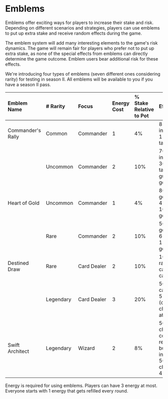 # Emblems

Emblems offer exciting ways for players to increase their stake and risk. Depending on different scenarios and strategies, players can use emblems to put up extra stake and receive random effects during the game.

The emblem system will add many interesting elements to the game's risk dynamics. The game will remain fair for players who prefer not to put up extra stake, as none of the special effects from emblems can directly determine the game outcome. Emblem users bear additional risk for these effects.

We're introducing four types of emblems (seven different ones considering rarity) for testing in season II. All emblems will be available to you if you have a season II pass.

| Emblem Name       | \# Rarity | Focus       | Energy Cost | % Stake Relative to Pot   | Effects |
| :---------------- | :-------- | :---------- | :---------- | :------------------------ | :------ |
| Commander's Rally | Common    | Commander   | 1           | 4%                        | 85% 2 infantry 15% 2 tank    |
|                   | Uncommon  | Commander   | 2           | 10%                       | 70% 3 infantry 30% 3 tank + 1 guaranteed gold  |
| Heart of Gold     | Uncommon  | Commander   | 1           | 4%                        | 80% 1 gold 10% 4 gold 10% 10 gold       |
|                   | Rare      | Commander   | 2           | 10%                        | 50% 3 gold 35% 6 gold 15% 11 gold      |
| Destined Draw     | Rare      | Card Dealer | 2           | 10%                        | 100% 2 random cards cards       |
|                   | Legendary | Card Dealer | 3           | 20%                        | 50% 3 cards 50% 5 cards (can choose 2 at max)|
| Swift Architect   | Legendary | Wizard      | 2           | 8%                         | 50% chance of completing recent build instantly 50% chance of 4 gold   |

Energy is required for using emblems. Players can have 3 energy at most. Everyone starts with 1 energy that gets refilled every round.